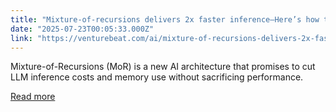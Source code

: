 ```yaml
---
title: "Mixture-of-recursions delivers 2x faster inference—Here’s how to implement it"
date: "2025-07-23T00:05:33.000Z"
link: "https://venturebeat.com/ai/mixture-of-recursions-delivers-2x-faster-inference-heres-how-to-implement-it/"
---
```


Mixture-of-Recursions (MoR) is a new AI architecture that promises to cut LLM inference costs and memory use without sacrificing performance.

[Read more](https://venturebeat.com/ai/mixture-of-recursions-delivers-2x-faster-inference-heres-how-to-implement-it/)
